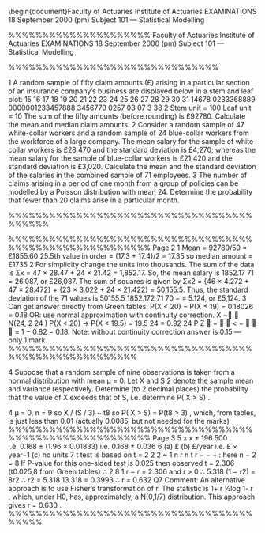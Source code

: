 \documentclass[a4paper,12pt]{article}

%%%%%%%%%%%%%%%%%%%%%%%%%%%%%%%%%%%%%%%%%%%%%%%%%%%%%%%%%%%%%%%%%%%%%%%%%%%%%%%%%%%%%%%%%%%%%%%%%%%%%%%%%%%%%%%%%%%%%%%%%%%%%%%%%%%%%%%%%%%%%%%%%%%%%%%%%%%%%%%%%%%%%%%%%%%%%%%%%%%%%%%%%%%%%%%%%%%%%%%%%%%%%%%%%%%%%%%%%%%%%%%%%%%%%%%%%%%%%%%%%%%%%%%%%%%%

\usepackage{eurosym}
\usepackage{vmargin}
\usepackage{amsmath}
\usepackage{graphics}
\usepackage{epsfig}
\usepackage{enumerate}
\usepackage{multicol}
\usepackage{subfigure}
\usepackage{fancyhdr}
\usepackage{listings}
\usepackage{framed}
\usepackage{graphicx}
\usepackage{amsmath}
\usepackage{chngpage}

%\usepackage{bigints}
\usepackage{vmargin}

% left top textwidth textheight headheight

% headsep footheight footskip

\setmargins{2.0cm}{2.5cm}{16 cm}{22cm}{0.5cm}{0cm}{1cm}{1cm}

\renewcommand{\baselinestretch}{1.3}

\setcounter{MaxMatrixCols}{10}

\begin{document}Faculty of Actuaries Institute of Actuaries
EXAMINATIONS
18 September 2000 (pm)
Subject 101 — Statistical Modelling

%%%%%%%%%%%%%%%%%%%%%
Faculty of Actuaries Institute of Actuaries
EXAMINATIONS
18 September 2000 (pm)
Subject 101 — Statistical Modelling

%%%%%%%%%%%%%%%%%%%%%%%%%%%%%%%

1 A random sample of fifty claim amounts (£) arising in a particular section of an
insurance company's business are displayed below in a stem and leaf plot:
15
16
17
18
19
20
21
22
23
24
25
26
27
28
29
30
31
14678
0233368889
0000001233457888
3456779
0257
03
07
3
38
2
Stem unit = 100
Leaf unit = 10
The sum of the fifty amounts (before rounding) is £92780.
Calculate the mean and median claim amounts. 
2 Consider a random sample of 47 white-collar workers and a random sample of 24 blue-collar workers from the workforce of a large company. The mean salary for
the sample of white-collar workers is £28,470 and the standard deviation is £4,270; whereas the mean salary for the sample of blue-collar workers is £21,420
and the standard deviation is £3,020.
Calculate the mean and the standard deviation of the salaries in the combined
sample of 71 employees. 
3 The number of claims arising in a period of one month from a group of policies
can be modelled by a Poisson distribution with mean 24.
Determine the probability that fewer than 20 claims arise in a particular month.

%%%%%%%%%%%%%%%%%%%%%%%%%%%%%%%%%%%%%%%%%%

%%%%%%%%%%%%%%%%%%%%%%%%%%%%%%%%%%%%%%%%%%%%%%%%%%%%%%%%%
Page 2
1 Mean = 92780/50 = £1855.60
25.5th value in order = (17.3 + 17.4)/2 = 17.35 so median amount = £1735
2 For simplicity change the units into thousands. The sum of the data is
Σx = 47 × 28.47 + 24 × 21.42 = 1,852.17.
So, the mean salary is 1852.17
71 = 26.087, or £26,087.
The sum of squares is given by
Σx2 = {46 × 4.272 + 47 × 28.472} + {23 × 3.022 + 24 × 21.422} = 50,155.5.
Thus, the standard deviation of the 71 values is
50155.5 1852.172 71
70
−
= 5.124, or £5,124.
3 Can get answer directly from Green tables:
P(X < 20) = P(X ≤ 19) = 0.18026 = 0.18
OR: use normal approximation with continuity correction.
X ~
 N(24, 2 24 )
P(X < 20) → P(X < 19.5)
=
19.5 24
= 0.92
24
P Z
 − 
 < − 
 
= 1 − 0.82 = 0.18.
Note: without continuity correction answer is 0.15 — only 1 mark.
%%%%%%%%%%%%%%%%%%%%%%%%%%%%%%%%%%%%%%%%%%%%%%%%%%%%%%%
\newpage


4 Suppose that a random sample of nine observations is taken from a normal
distribution with mean μ = 0. Let X and S 2 denote the sample mean and
variance respectively.
Determine (to 2 decimal places) the probability that the value of X exceeds that of S, i.e. determine P( X > S) . 

4 μ = 0, n = 9 so X / (S / 3) ~ t8 so P( X > S) = P(t8 > 3) ,
which, from tables, is just less than 0.01
(actually 0.0085, but not needed for the marks)
%%%%%%%%%%%%%%%%%%%%%%%%%%%%%%%%%%%%%%%%%%%%%%%%%%%%%%%%%
Page 3
5 x
x
± 196
500
. i.e. 0.168 ± (1.96 × 0.01833) i.e. 0.168 ± 0.036
6 (a) £
(b) £/year i.e. £ × year−1
(c) no units
7 t test is based on
t = 2 2
2
~
1
n
r n
t
r
−
−
−
: here n − 2 = 8
If P-value for this one-sided test is 0.025 then observed t = 2.306 (t0.025,8 from
Green tables)
∴
2
8
1
r
− r
= 2.306 and r > 0
∴ 5.318 (1 − r2) = 8r2
∴ r2 =
5.318
13.318
= 0.3993 ∴ r = 0.632
Q7 Comment: An alternative approach is to use Fisher’s transformation of r. The
statistic is
1+ r
½log
1- r
, which, under H0, has, approximately, a N(0,1/7) distribution.
This approach gives r = 0.630 .
%%%%%%%%%%%%%%%%%%%%%%%%%%%%%%%%%%%%%%%%%
